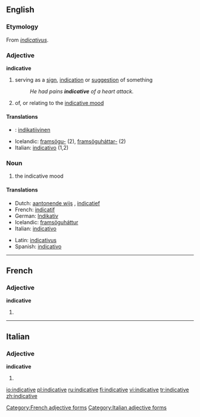 ==English==
===Etymology===
From {{L.}} ''[[indicativus]]''.

===Adjective===
'''indicative'''
# serving as a [[sign]], [[indication]] or [[suggestion]] of something
#:''He had pains '''indicative''' of a heart attack.''
#{{grammar}} of, or relating to the [[indicative mood]]

====Translations====
{{trans-top|serving as a sign}}
*{{fi}}: [[indikatiivinen]]
*Icelandic: [[framsögu-]] (2), [[framsöguháttar-]] (2)
*Italian: [[indicativo]] (1,2)
{{trans-mid}}
{{trans-bottom}}

===Noun===
{{wikipedia}}
{{en-noun|-}}
#{{grammar}} the indicative mood

====Translations====
{{trans-top|the indicative mood}}
*Dutch: [[aantonende wijs]] {{m}}, [[indicatief]] {{m}}
*French: [[indicatif]] {{m}}
*German: [[Indikativ]] {{m}}
*Icelandic: [[framsöguháttur]] {{m}}
*Italian: [[indicativo]] {{m}}
{{trans-mid}}
*Latin: [[indicativus]]
*Spanish: [[indicativo]]
{{trans-bottom}}
----

==French==
===Adjective===
'''indicative'''
#{{feminine of|indicatif}}

[[Category:French adjective forms]]

----
==Italian==
===Adjective===
'''indicative''' {{p}}
# {{feminine of|indicativo#Adjective|indicativo}}

[[Category:Italian adjective forms]]

[[io:indicative]]
[[pl:indicative]]
[[ru:indicative]]
[[fi:indicative]]
[[vi:indicative]]
[[tr:indicative]]
[[zh:indicative]]